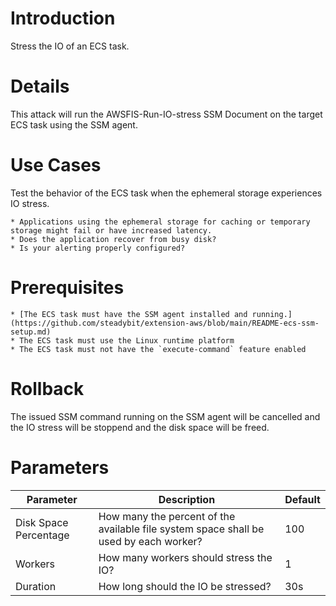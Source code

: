 # Introduction

Stress the IO of an ECS task.

# Details

This attack will run the AWSFIS-Run-IO-stress SSM Document on the target ECS task using the SSM agent.

# Use Cases

Test the behavior of the ECS task when the ephemeral storage experiences IO stress.

    * Applications using the ephemeral storage for caching or temporary storage might fail or have increased latency.
    * Does the application recover from busy disk?
    * Is your alerting properly configured?

# Prerequisites

    * [The ECS task must have the SSM agent installed and running.](https://github.com/steadybit/extension-aws/blob/main/README-ecs-ssm-setup.md)
    * The ECS task must use the Linux runtime platform
    * The ECS task must not have the `execute-command` feature enabled

# Rollback

The issued SSM command running on the SSM agent will be cancelled and the IO stress will be stoppend and the disk space will be freed.

# Parameters

| Parameter             | Description                                                                           | Default |
|-----------------------|---------------------------------------------------------------------------------------|---------|
| Disk Space Percentage | How many the percent of the available file system space shall be used by each worker? | 100     |
| Workers               | How many workers should stress the IO?                                                | 1       |
| Duration              | How long should the IO be stressed?                                                   | 30s     |
